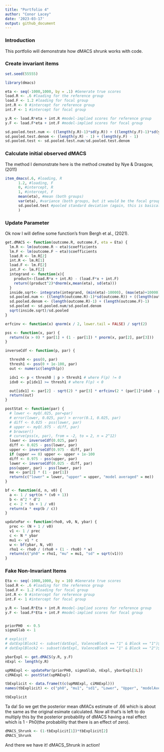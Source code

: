 ```yaml
---
title: "Portfolio 4"
author: "Conor Lacey"
date: '2023-03-17'
output: github_document
---
```


### Introduction

This portfolio will demonstrate how dMACS shrunk works with code. 

### Create invariant items 

```r
set.seed(55555)

library(dmacs)

eta <- seq(-1000,1000, by = .1) #Generate true scores
load.R <- .6 #loading for the reference group
load.F <- 1.2 #loading for focal group
int.R <- 0 #intercept for reference group
int.F <- 1 #intercept for focal group

y.R <- load.R*eta + int.R #model-implied scores for reference group
y.F <- load.F*eta + int.F #model-implied scores for focal group

sd.pooled.test.num <- ((length(y.R)-1)*sd(y.R)) + ((length(y.F)-1)*sd(y.F)) 
sd.pooled.test.denom <- (length(y.R) - 1) + (length(y.F) - 1)
sd.pooled.test <- sd.pooled.test.num/sd.pooled.test.denom
```

### Calculate initial observed dMACS

The method I demonstrate here is the method created by Nye & Drasgow, (2011)

```r
item_dmacs(.6, #loading, R 
      1.2, #loading, F
      0, #intercept, R
      1, #intercept, F
      mean(eta), #mean (both groups)
      var(eta), #variance (both groups, but it would be the focal group if they didn't have the same variance)
      sd.pooled.test #pooled standard deviation (again, this is basically arbitrary)
      )
```

### Update Parameter 

Ok now I will define some function's from Bergh et al., (2021).

```r
get.dMACS <- function(outcome.R, outcome.F, eta = Eta) {
  lm.R <- lm(outcome.R ~ eta)$coefficients
  lm.F <- lm(outcome.F ~ eta)$coefficients
  load.R <- lm.R[2]
  int.R <- lm.R[1]
  load.F <- lm.F[2]
  int.F <- lm.F[2]
  integrand <- function(x){
    product<-(load.R*x + int.R) - (load.F*x + int.F)
    return((product^2)*dnorm(x,mean(eta), sd(eta)))
  }
  inside.sqrt<- integrate(integrand, (min(eta)-10000), (max(eta)+10000))$value
  sd.pooled.num <- ((length(outcome.R)-1)*sd(outcome.R)) + ((length(outcome.F)-1)*sd(outcome.F))
  sd.pooled.denom <- (length(outcome.R)-1) + (length(outcome.F)-1)
  sd.pooled <- sd.pooled.num/sd.pooled.denom
  sqrt(inside.sqrt)/sd.pooled
}

erfcinv <- function(x) qnorm(x / 2, lower.tail = FALSE) / sqrt(2)

pss <- function(x, par) {
  return((x > 0) * par[1] + (1 - par[1]) * pnorm(x, par[2], par[3]))
}

inverseCdf <- function(p, par) {

  thresh0 <- pss(0, par)
  thresh1 <- pss(0 + 1e-100, par)
  out <- numeric(length(p))

  idx1 <- p < thresh0 | p > thresh1 # where F(p) != 0
  idx0 <- p[idx1] >= thresh1 # where F(p) < 0

  out[idx1] <- par[2] - sqrt(2) * par[3] * erfcinv(2 * (par[1]*idx0 - p[idx1]) / (par[1] - 1))
  return(out)
}

postStat <- function(par) {
  # lower <- myQ(.025, par=par)
  # error(lower, 0.025, par) > error(0.1, 0.025, par)
  # diff <- 0.025 - pss(lower, par)
  # upper <- myQ(.975 - diff, par)
  # browser()
  # curve(pss(x, par), from = -2, to = 2, n = 2^12)
  lower <- inverseCdf(0.025, par)
  diff <- 0.025 - pss(lower, par)
  upper <- inverseCdf(0.975 - diff, par)
  if (upper == 0) upper <- upper + 1e-100
  diff <- 0.975 - pss(upper, par)
  lower <- inverseCdf(0.025 - diff, par)
  pss(upper, par) - pss(lower, par)
  me <- par[2] * (1 - par[1])
  return(c("lower" = lower, "upper" = upper, "model averaged" = me))
}

bf <- function(d, n, v0) {
  a <- 1 / sqrt(n * (v0 + 1))
  b <- n^2 * d^2
  c <- 2 * (n + 1 / v0)
  return(a * exp(b / c))
}

updatePar <- function(rho0, v0, N, ybar) {
  prec <- (N + 1 / v0)
  v1 <- 1 / prec
  c <- N * ybar
  mu1 <- v1 * c
  w <- bf(ybar, N, v0)
  rho1 <- rho0 / (rho0 + (1 - rho0) * w)
  return(c("ph0" = rho1, "mu" = mu1, "sd" = sqrt(v1)))
}
```


### Fake Non-Invariant Items

```r
Eta <- seq(-1000,1000, by = 10) #Generate true scores
load.R <- .6 #loading for the reference group
load.F <- 1.2 #loading for focal group
int.R <- 0 #intercept for reference group
int.F <- 1 #intercept for focal group

y.R <- load.R*Eta + int.R #model-implied scores for reference group
y.F <- load.F*Eta + int.F #model-implied scores for focal group


priorPH0  <- 0.5
sigmaSlab <- 1

# explicit
# datExplBlock1 <- subset(datExpl, ValenceBlock == "1" & Block == "1")$DV
# datExplBlock2 <- subset(datExpl, ValenceBlock == "1" & Block == "2")$DV

ybarExpl <- get.dMACS(y.R, y.F)
nExpl <- length(y.R)

upMAExpl <- updatePar(priorPH0, sigmaSlab, nExpl, ybarExpl[1L])
ciMAExpl <- postStat(upMAExpl)

tbExplicit <- data.frame(t(c(upMAExpl, ciMAExpl)))
names(tbExplicit) <- c("ph0", "mu1", "sd1", "Lower", "Upper", "modelAveraged")

tbExplicit
```

Ta da! So we get the posterior mean dMACs estimate of .66 which is about the same as the original esimate calculated. Now all that's is left to do multiply this by the posterior probability of dMACS having a real effect which is 1 - Ph0(the probability that there is an effect of zero). 

```r
dMACS_Shrunk <- (1-tbExplicit[1])*tbExplicit[2]
dMACS_Shrunk
```

And there we have it! dMACS_Shrunk in action!